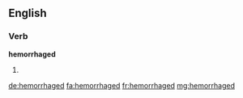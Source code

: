 ==English==

===Verb===
'''hemorrhaged'''

# {{en-past of|hemorrhage}}

[[de:hemorrhaged]]
[[fa:hemorrhaged]]
[[fr:hemorrhaged]]
[[mg:hemorrhaged]]